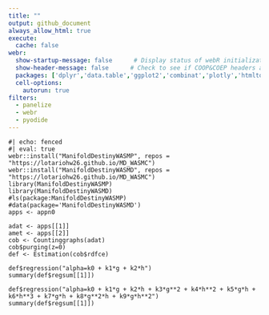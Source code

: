 ```yaml
---
title: ""
output: github_document
always_allow_html: true
execute: 
  cache: false
webr:
  show-startup-message: false      # Display status of webR initialization
  show-header-message: false      # Check to see if COOP&COEP headers are set for speed.
  packages: ['dplyr','data.table','ggplot2','combinat','plotly','htmltools','broom'] # Pre-install dependencies
  cell-options:
    autorun: true
filters:
  - panelize
  - webr
  - pyodide
---
```



```webr-r
#| echo: fenced
#| eval: true
webr::install("ManifoldDestinyWASMP", repos = "https://lotariohw26.github.io/MD_WASMC")
webr::install("ManifoldDestinyWASMD", repos = "https://lotariohw26.github.io/MD_WASMC")
library(ManifoldDestinyWASMP)
library(ManifoldDestinyWASMD)
#ls(package:ManifoldDestinyWASMP)
#data(package='ManifoldDestinyWASMD')
apps <- appn0
```

```webr-r
adat <- apps[[1]]
amet <- apps[[2]]
cob <- Countinggraphs(adat)
cob$purging(z=0) 
def <- Estimation(cob$rdfce)
```

```webr-r
def$regression("alpha=k0 + k1*g + k2*h")
summary(def$regsum[[1]])
```

```webr-r
def$regression("alpha=k0 + k1*g + k2*h + k3*g**2 + k4*h**2 + k5*g*h + k6*h**3 + k7*g*h + k8*g**2*h + k9*g*h**2")
summary(def$regsum[[1]])
```

